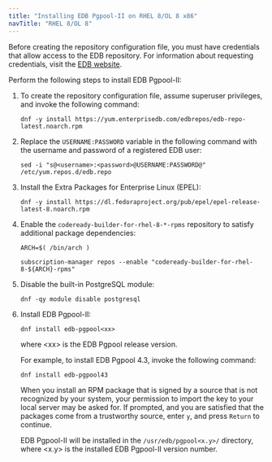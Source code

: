 ```yaml
---
title: "Installing EDB Pgpool-II on RHEL 8/OL 8 x86"
navTitle: "RHEL 8/OL 8"
---
```


Before creating the repository configuration file, you must have credentials that allow access to the EDB repository. For information about requesting credentials, visit the [EDB website](https://www.enterprisedb.com/user).

Perform the following steps to install EDB Pgpool-II:

1.  To create the repository configuration file, assume superuser privileges, and invoke the following command:
    ```text
    dnf -y install https://yum.enterprisedb.com/edbrepos/edb-repo-latest.noarch.rpm
    ```

2.  Replace the `USERNAME:PASSWORD` variable in the following command with the username and password of a registered EDB user:
    ```text
    sed -i "s@<username>:<password>@USERNAME:PASSWORD@" /etc/yum.repos.d/edb.repo
    ```

3.  Install the Extra Packages for Enterprise Linux (EPEL):
    ```text
    dnf -y install https://dl.fedoraproject.org/pub/epel/epel-release-latest-8.noarch.rpm
    ```

4.  Enable the `codeready-builder-for-rhel-8-*-rpms` repository to satisfy additional package dependencies:
    ```text
    ARCH=$( /bin/arch )

    subscription-manager repos --enable "codeready-builder-for-rhel-8-${ARCH}-rpms"
    ```

5.  Disable the built-in PostgreSQL module:
    ```text
    dnf -qy module disable postgresql
    ```

6.  Install EDB Pgpool-II:
    ```text
    dnf install edb-pgpool<xx>
    ```

    where &lt;xx> is the EDB Pgpool release version.

    For example, to install EDB Pgpool 4.3, invoke the following command:
    ```text
    dnf install edb-pgpool43
    ```

    When you install an RPM package that is signed by a source that is not recognized by your system, your permission to import the key to your local server may be asked for. If prompted, and you are satisfied that the packages come from a trustworthy source, enter `y`, and press `Return` to continue.

    EDB Pgpool-II will be installed in the `/usr/edb/pgpool<x.y>/` directory, where &lt;x.y> is the installed EDB Pgpool-II version number.
  